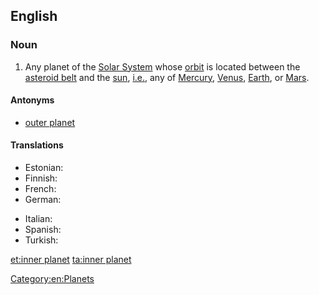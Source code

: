 ==English==

===Noun===
{{en-noun|sg=[[inner]] [[planet]]}}

# {{astronomy|planets}} Any planet of the [[Solar System]] whose [[orbit]] is located between the [[asteroid belt]] and the [[sun]], [[i.e.]], any of [[Mercury]], [[Venus]], [[Earth]], or [[Mars]].

====Antonyms====
* [[outer planet]]

====Translations====
{{trans-top|planet of the Solar System with an orbit between the asteroid belt and sun}}
* Estonian: {{t-|et|siseplaneet}}
* Finnish: {{t-|fi|sisäplaneetta}}
* French: {{t-|fr|planète interne|f}}
* German: {{t-|de|innere Planet|m}}
{{trans-mid}}
* Italian: {{t-|it|pianeta interno|m}}
* Spanish: {{t-|es|planeta interno|m}}
* Turkish: {{t|tr|iç gezegen}}
{{trans-bottom}}

[[Category:en:Planets]]

[[et:inner planet]]
[[ta:inner planet]]